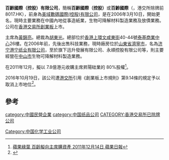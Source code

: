 '''百齡國際（控股）有限公司'''，簡稱'''百齡國際（控股）'''或'''百齡國際'''（'''{{lang-en|Long Success International (Holdings) Limited}}'''，港交所除牌前8017.HK），前身為[[美域數碼國際(控股)有限公司|美域數碼國際(控股)有限公司]]，是在2006年3月10日，開始更名，現時主要業務在中國內地從事造紙業，生物可降解材料製造業務及放債業務。公司在[[香港交易所|香港交易所]][[香港創業板|創業板]]上市。

主席為[[黃錦亮|黃錦亮]]。總裁為[[胡東光|胡東光]]。總部位於[[香港|香港]][[上環|上環]][[文咸東街|文咸東街]]40-44號[[泰基商業中心|泰基商業中心]]26樓。在2006年前，先後出售科技業務，現時廠房位於[[山東省|山東省]][[濟寧市|濟寧市]]，名為[[济宁港宁纸业有限公司|济宁港宁纸业有限公司]]，至於旗下迅升發展有限公司、永順控股有限公司等，則主要經營在[[中山市|中山市]]生物可降解材料製造業務。

在2011年12月，擬以 7.8億港元收購主席昇陽硅業的 80%股權<ref>[http://hk.apple.nextmedia.com/template/apple/art_main.php?iss_id=20111214&sec_id=15307&subsec_id=15320&art_id=15891102 蘋果綠葉 百齡擬向主席購資產 2011年12月14日 蘋果日報]</ref>。

2016年10月19日，該公司遭[[港交所|港交所]]引用《創業板上市規則》第9.14條的規定予以取消上市地位<REF>
{{Cite web |url=http://www.hkexnews.hk/listedco/listconews/GEM/2016/1017/GLN20161017032_C.PDF |title=通告 關於百齡國際（控股）有限公司（股份代號：8017）取消上市地位 |accessdate=2017-11-12 |archive-date=2017-11-12 |archive-url=https://web.archive.org/web/20171112185641/http://www.hkexnews.hk/listedco/listconews/GEM/2016/1017/GLN20161017032_C.PDF |dead-url=no }}
</REF>。

==參考==
{{reflist}}

[[category:中國民營企業|category:中國民營企業]]
[[category:中国纸品公司|category:中国纸品公司]]
[[Category:中国化学工业公司|Category:中国化学工业公司]]
[[CATEGORY:香港交易所已除牌公司|CATEGORY:香港交易所已除牌公司]]